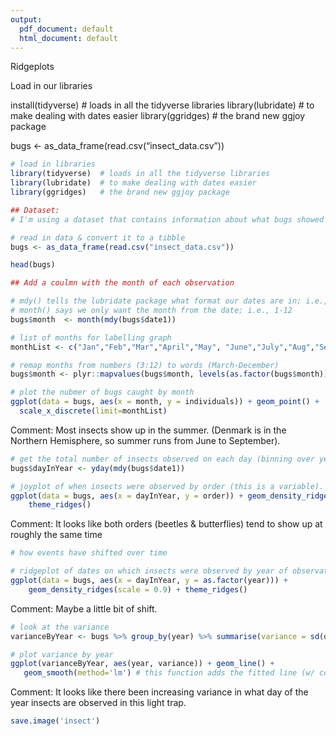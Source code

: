 ---
output:
  pdf_document: default
  html_document: default
---
Ridgeplots 

Load in our libraries

install(tidyverse) # loads in all the tidyverse libraries
library(lubridate) # to make dealing with dates easier
library(ggridges) # the brand new ggjoy package

bugs <- as_data_frame(read.csv("insect_data.csv"))

```{r}
# load in libraries
library(tidyverse)  # loads in all the tidyverse libraries
library(lubridate)  # to make dealing with dates easier
library(ggridges)   # the brand new ggjoy package
```
```{r}
## Dataset: 
# I'm using a dataset that contains information about what bugs showed up in a light trap set up  # on the roof of the University of Copenhagen's Zoological Museum and when. 

# read in data & convert it to a tibble
bugs <- as_data_frame(read.csv("insect_data.csv"))

head(bugs)
```
```{r}
## Add a coulmn with the month of each observation

# mdy() tells the lubridate package what format our dates are in; i.e., "2003-07-15"
# month() says we only want the month from the date; i.e., 1-12
bugs$month  <- month(mdy(bugs$date1))
```
```{r}
# list of months for labelling graph
monthList <- c("Jan","Feb","Mar","April","May", "June","July","Aug","Sep","Oct","Nov","Dec")

# remap months from numbers (3:12) to words (March-December)
bugs$month <- plyr::mapvalues(bugs$month, levels(as.factor(bugs$month)), monthList[3:12])
```
```{r}
# plot the nubmer of bugs caught by month
ggplot(data = bugs, aes(x = month, y = individuals)) + geom_point() + 
  scale_x_discrete(limit=monthList)
```
Comment:
Most insects show up in the summer. (Denmark is in the Northern Hemisphere, so summer runs from June to September). 

```{r}
# get the total number of insects observed on each day (binning over years)
bugs$dayInYear <- yday(mdy(bugs$date1))

# joyplot of when insects were observed by order (this is a variable). Scale changeshow tall the peaks are
ggplot(data = bugs, aes(x = dayInYear, y = order)) + geom_density_ridges(scale = 0.9) + 
    theme_ridges()
```
Comment:
It looks like both orders (beetles & butterflies) tend to show up at roughly the same time
```{r}
# how events have shifted over time

# ridgeplot of dates on which insects were observed by year of observation
ggplot(data = bugs, aes(x = dayInYear, y = as.factor(year))) + 
    geom_density_ridges(scale = 0.9) + theme_ridges()
```
Comment: Maybe a little bit of shift.
```{r}
# look at the variance 
varianceByYear <- bugs %>% group_by(year) %>% summarise(variance = sd(dayInYear))

# plot variance by year
ggplot(varianceByYear, aes(year, variance)) + geom_line() + 
   geom_smooth(method='lm') # this function adds the fitted line (w/ confidence interval)
```

Comment:
It looks like there been increasing variance in what day of the year insects are observed in this light trap.
```{r}
save.image('insect')
```










